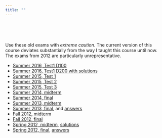 ```yaml
---
title: ""
---
```


<br><br><br>

Use these old exams with *extreme caution*. The current version of this course deviates substantially from the way I taught this course until now. The exams from 2012 are particularly unrepresentative.

* [Summer 2016, Test1 D100](./exams/20160613-BUEC333-D100-Test1_withsol.pdf.pdf)
* [Summer 2016, Test1 D200 with solutions](./exams/20160613-BUEC333-D200-Test1_Solutions.pdf)
* [Summer 2015, Test 1 ](./exams/20150603-BUEC333-Test1-Sol.pdf)
* [Summer 2015, Test 2](./exams/20150603-BUEC333-Test2-withsols.pdf)
* [Summer 2015, Test 3](./exams/20150805-BUEC333-Test3-sols.pdf)
* [Summer 2014, midterm](./exams/20140619_midterm333_answers.pdf)
* [Summer 2014, final](./exams/20140806-FInal-answers.pdf)
* [Summer 2013, midterm](./exams/20130613_midterm333_sols.pdf)
* [Summer 2013, final](./exams/20130808_final333.pdf), and [answers](./exams/20130808_Answers_Final_333.pdf)
* [Fall 2012, midterm](./exams/20121015_midterm333_A_sols.pdf)
* [Fall 2012, final](./exams/201212-buec333-fall-2012-final.pdf)
* [Spring 2012, midterm](./exams/20120224_midterm_BUEC333_spring2012.pdf), [solutions](./exams/20120224_midterm_BUEC333_spring2012_sol.pdf)
* [Spring 2012, final](./exams/201204-buec333-spring-2012-d200-final.pdf), [answers](./exams/201204-buec333-spring-2012-d200-final-solutions.pdf)

